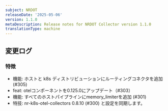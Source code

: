 ```yaml
---
subject: NRDOT
releaseDate: '2025-05-06'
version: 1.1.0
metaDescription: Release notes for NRDOT Collector version 1.1.0
translationType: machine
---
```


## 変更ログ

### 特徴

* 機能: ホストと k8s ディストリビューションにルーティングコネクタを追加 (#305)
* feat: otelコンポーネントを0.125.0にアップデート（#303）
* 機能: すべてのホストパイプラインにmemory\_limiterを追加 (#301)
* 特技: nr-k8s-otel-collectors 0.8.10 (#300) と設定を同期します。